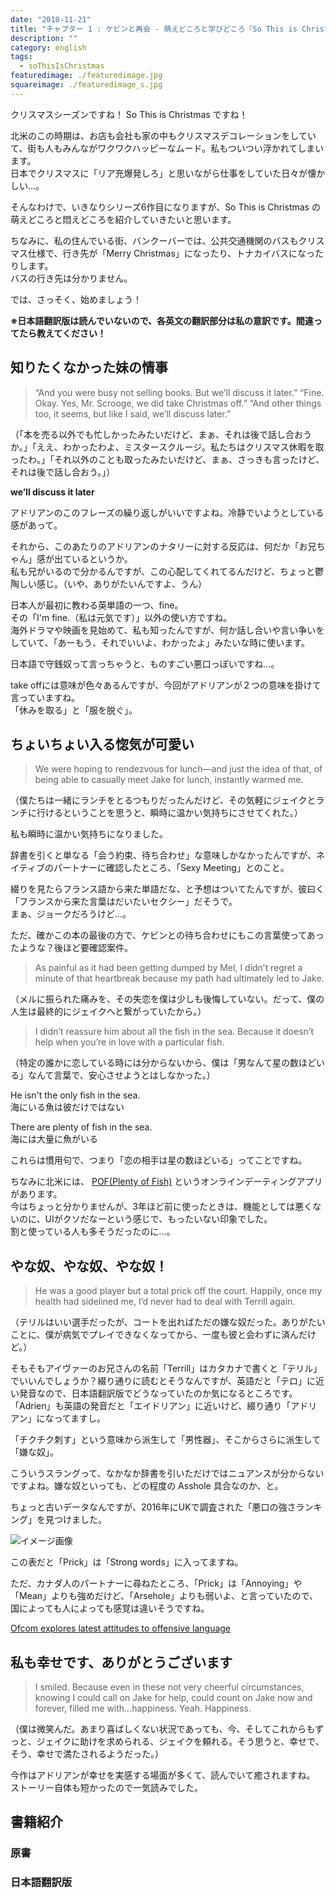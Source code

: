 ```yaml
---
date: "2018-11-21"
title: "チャプター 1 : ケビンと再会 - 萌えどころと学びどころ『So This is Christmas/アドリアン･イングリッシュ(6)』"
description: ""
category: english
tags:
  - soThisIsChristmas
featuredimage: ./featuredimage.jpg
squareimage: ./featuredimage_s.jpg
---
```



クリスマスシーズンですね！ So This is Christmas ですね！

北米のこの時期は、お店も会社も家の中もクリスマスデコレーションをしていて、街も人もみんながワクワクハッピーなムード。私もついつい浮かれてしまいます。  
日本でクリスマスに「リア充爆発しろ」と思いながら仕事をしていた日々が懐かしい…。

そんなわけで、いきなりシリーズ6作目になりますが、So This is Christmas の萌えどころと悶えどころを紹介していきたいと思います。

ちなみに、私の住んでいる街、バンクーバーでは、公共交通機関のバスもクリスマス仕様で、行き先が「Merry Christmas」になったり、トナカイバスになったりします。  
バスの行き先は分かりません。

<Instagram id="Bqd8vrtH-Lj" />

では、さっそく、始めましょう！

<SoThisIsChristmasIndex />

**※日本語翻訳版は読んでいないので、各英文の翻訳部分は私の意訳です。間違ってたら教えてください！**

## 知りたくなかった妹の情事

<Blockquote srcName="So This is Christmas (The Adrien English Mysteries #6)" srcURL="https://amzn.to/2OzE8fN" book>
“And you were busy not selling books. But we’ll discuss it later.” “Fine. Okay. Yes, Mr. Scrooge, we did take Christmas off.” “And other things too, it seems, but like I said, we’ll discuss later.”
</Blockquote>

<p className="translation">（「本を売る以外でも忙しかったみたいだけど、まぁ、それは後で話し合おうか。」「ええ、わかったわよ、ミスタースクルージ。私たちはクリスマス休暇を取ったわ。」「それ以外のことも取ったみたいだけど、まぁ、さっきも言ったけど、それは後で話し合おう。」）</p>

**we’ll discuss it later**

アドリアンのこのフレーズの繰り返しがいいですよね。冷静でいようとしている感があって。

それから、このあたりのアドリアンのナタリーに対する反応は、何だか「お兄ちゃん」感が出ているというか。  
私も兄がいるので分かるんですが、この心配してくれてるんだけど、ちょっと鬱陶しい感じ。（いや、ありがたいんですよ、うん）

<Vocabulary en="Fine" ja="わかったよ、もういいよ" />

日本人が最初に教わる英単語の一つ、fine。  
その「I'm fine.（私は元気です）」以外の使い方ですね。  
海外ドラマや映画を見始めて、私も知ったんですが、何か話し合いや言い争いをしていて、「あーもう、それでいいよ、わかったよ」みたいな時に使います。

<Vocabulary en="Mr. Scrooge" ja="守銭奴、『A Christmas Carol』の主人公の名前" />

日本語で守銭奴って言っちゃうと、ものすごい悪口っぽいですね…。

<Vocabulary en="take 〜 off" ja="休みを取る、服を脱ぐ" />

take offには意味が色々あるんですが、今回がアドリアンが２つの意味を掛けて言っていますね。  
「休みを取る」と「服を脱ぐ」。

## ちょいちょい入る惚気が可愛い

<Blockquote srcName="So This is Christmas (The Adrien English Mysteries #6)" srcURL="https://amzn.to/2OzE8fN" book>
We were hoping to rendezvous for lunch—and just the idea of that, of being able to casually meet Jake for lunch, instantly warmed me.
</Blockquote>

<p className="translation">（僕たちは一緒にランチをとるつもりだったんだけど、その気軽にジェイクとランチに行けるということを思うと、瞬時に温かい気持ちにさせてくれた。）</p>

私も瞬時に温かい気持ちになりました。

<Vocabulary en="rendezvous" ja="会う約束、待ち合わせ" />

辞書を引くと単なる「会う約束、待ち合わせ」な意味しかなかったんですが、ネイティブのパートナーに確認したところ、「Sexy Meeting」とのこと。

綴りを見たらフランス語から来た単語だな、と予想はついてたんですが、彼曰く「フランスから来た言葉はだいたいセクシー」だそうで。  
まぁ、ジョークだろうけど...。

ただ、確かこの本の最後の方で、ケビンとの待ち合わせにもこの言葉使ってあったような？後ほど要確認案件。

<Blockquote srcName="So This is Christmas (The Adrien English Mysteries #6)" srcURL="https://amzn.to/2OzE8fN" book>
As painful as it had been getting dumped by Mel, I didn’t regret a minute of that heartbreak because my path had ultimately led to Jake.
</Blockquote>

<p className="translation">（メルに振られた痛みを、その失恋を僕は少しも後悔していない。だって、僕の人生は最終的にジェイクへと繋がっていたから。）</p>

<Vocabulary en="As painful as ～" ja="～と同じくらいの痛み" />

<Vocabulary en="get dumped" ja="（恋人に）捨てられる、振られる" />

<Blockquote srcName="So This is Christmas (The Adrien English Mysteries #6)" srcURL="https://amzn.to/2OzE8fN" book>
I didn’t reassure him about all the fish in the sea. Because it doesn’t help when you’re in love with a particular fish.
</Blockquote>

<p className="translation">（特定の誰かに恋している時には分からないから、僕は「男なんて星の数ほどいる」なんて言葉で、安心させようとはしなかった。）</p>

He isn't the only fish in the sea.  
海にいる魚は彼だけではない

There are plenty of fish in the sea.  
海には大量に魚がいる

これらは慣用句で、つまり「恋の相手は星の数ほどいる」ってことですね。

ちなみに北米には、 [POF(Plenty of Fish)](https://apps.apple.com/us/app/pof-dating/id389638243?ign-mpt=uo%3D4) というオンラインデーティングアプリがあります。  
今はちょっと分かりませんが、3年ほど前に使ったときは、機能としては悪くないのに、UIがクソだなーという感じで、もったいない印象でした。  
割と使っている人も多そうだったのに...。

## やな奴、やな奴、やな奴！

<Blockquote srcName="So This is Christmas (The Adrien English Mysteries #6)" srcURL="https://amzn.to/2OzE8fN" book>
He was a good player but a total prick off the court. Happily, once my health had sidelined me, I’d never had to deal with Terrill again.
</Blockquote>

<p className="translation">（テリルはいい選手だったが、コートを出ればただの嫌な奴だった。ありがたいことに、僕が病気でプレイできなくなってから、一度も彼と会わずに済んだけど。）</p>

そもそもアイヴァーのお兄さんの名前「Terrill」はカタカナで書くと「テリル」でいいんでしょうか？綴り通りに読むとそうなんですが、英語だと「テロ」に近い発音なので、日本語翻訳版でどうなっていたのか気になるところです。  
「Adrien」も英語の発音だと「エイドリアン」に近いけど、綴り通り「アドリアン」になってますし。

<Vocabulary en="prick" ja="嫌な奴" />

「チクチク刺す」という意味から派生して「男性器」、そこからさらに派生して「嫌な奴」。

こういうスラングって、なかなか辞書を引いただけではニュアンスが分からないですよね。嫌な奴といっても、どの程度の Asshole 具合なのか、と。

ちょっと古いデータなんですが、2016年にUKで調査された「悪口の強さランキング」を見つけました。

![イメージ画像](./20181121015542.jpg)

この表だと「Prick」は「Strong words」に入ってますね。

ただ、カナダ人のパートナーに尋ねたところ、「Prick」は「Annoying」や「Mean」よりも強めだけど、「Arsehole」よりも弱いよ、と言っていたので、国によっても人によっても感覚は違いそうですね。

[Ofcom explores latest attitudes to offensive language](https://www.ofcom.org.uk/about-ofcom/latest/media/media-releases/2016/attitudes-to-offensive-language)

## 私も幸せです、ありがとうございます

<Blockquote srcName="So This is Christmas (The Adrien English Mysteries #6)" srcURL="https://amzn.to/2OzE8fN" book>
I smiled. Because even in these not very cheerful circumstances, knowing I could call on Jake for help, could count on Jake now and forever, filled me with…happiness. Yeah. Happiness.
</Blockquote>

<p className="translation">（僕は微笑んだ。あまり喜ばしくない状況であっても、今、そしてこれからもずっと、ジェイクに助けを求められる、ジェイクを頼れる。そう思うと、幸せで、そう、幸せで満たされるようだった。）</p>

<Vocabulary en="even in" ja="にあっても、でさえも" />

<Vocabulary en="call on ... for help" ja="（人）に助けを求める" />

<Vocabulary en="count on ..." ja="（人）を頼りにする、当てにする" />

今作はアドリアンが幸せを実感する場面が多くて、読んでいて癒されますね。  
ストーリー自体も短かったので一気読みでした。

## 書籍紹介

### 原書

<Amazon
  asin="B01N9AERR2"
  title="So This is Christmas (The Adrien English Mysteries #6)"
  linkId="7da7f3a0fdcb9c4569abe4fdc90d6f9e"
  author="Josh Lanyon"
/>

### 日本語翻訳版

<Amazon
  asin="B077ZGFZ7S"
  title="So This is Christmas (アドリアン･イングリッシュ #6)"
  linkId="5037e032af9be9f42823c82d674e6462"
  author="ジョシュ･ラニヨン"
/>

<SoThisIsChristmasIndex open />